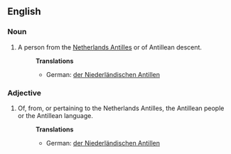==English==
===Noun===
#A person from the [[Netherlands Antilles]] or of Antillean descent.
#:'''Translations'''
#:*German: [[der Niederländischen Antillen]]

===Adjective===
#Of, from, or pertaining to the Netherlands Antilles, the Antillean people or the Antillean language.
#:'''Translations'''
#:*German: [[der Niederländischen Antillen]]